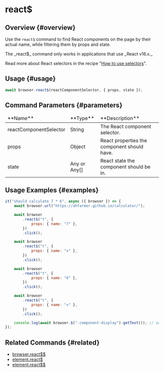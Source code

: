 
# react$

## Overview {#overview}

Use the `react$` command to find React components on the page by their actual name, while filtering them by props and state.

<Admonition type="warning">
The _react$_ command only works in applications that use _React v16.x._

Read more about React selectors in the recipe "[How to use selectors][how-to-use-selectors]".

</Admonition>

## Usage {#usage}

```javascript
await browser.react$(reactComponentSelector, { props, state });
```

## Command Parameters {#parameters}

<table>
<thead>
<tr><td>**Name**</td><td>**Type**</td><td>**Description**</td></tr>
</thead>
<tbody>
<tr><td>reactComponentSelector</td><td>String</td><td>The React component selector.</td></tr>
<tr><td>props</td><td>Object</td><td>React properties the component should have.</td></tr>
<tr><td>state</td><td>Any or Any[]</td><td>React state the component should be in.</td></tr>

</tbody>
</table>

## Usage Examples {#examples}

```javascript
it("should calculate 7 * 6", async ({ browser }) => {
    await browser.url("https://ahfarmer.github.io/calculator/");

    await browser
        .react$("t", {
            props: { name: "7" },
        })
        .click();

    await browser
        .react$("t", {
            props: { name: "x" },
        })
        .click();

    await browser
        .react$("t", {
            props: { name: "6" },
        })
        .click();

    await browser
        .react$("t", {
            props: { name: "=" },
        })
        .click();

    console.log(await browser.$(".component-display").getText()); // outputs: "42"
});
```

## Related Commands {#related}

-   [browser.react$$](../reactDollarDollar)
-   [element.react$](../../element/reactDollar)
-   [element.react$$](../../element/reactDollarDollar)

[how-to-use-selectors]: https://webdriver.io/docs/selectors
